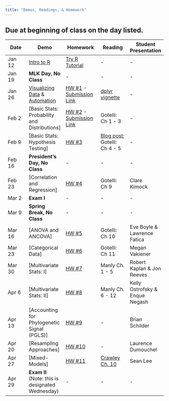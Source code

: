 ```yaml
---
title: "Demos, Readings, & Homework"
---
```


## Due at beginning of class on the day listed. 


Date  | Demo | Homework  | Reading | Student Presentation 
------ | ---------  | --------- | -------- | ------- 
Jan 12 | [Intro to R](intro_to_R.html) | [Try R Tutorial](http://tryr.codeschool.com) | - | - 
Jan 19 | **MLK Day, No Class** | - | - | - 
Jan 26 | [Visualizing Data](visualization.html) & [Automation](automation.html) | [HW #1](homework_assignment_1.html) - [Submission Link](https://blackboard.gwu.edu/webapps/assignment/uploadAssignment?content_id=_6406015_1&course_id=_250829_1&assign_group_id=&mode=cpview) | [dplyr vignette](http://cran.rstudio.com/web/packages/dplyr/vignettes/introduction.html) | - 
Feb 2	|  [Basic Stats: Probability and Distributions] | [HW #2]() - [Submission Link](https://blackboard.gwu.edu/webapps/assignment/uploadAssignment?content_id=_6445882_1&course_id=_250829_1&assign_group_id=&mode=cpview) | Gotelli: Ch 1 - 3 | -
Feb 9 | [Basic Stats: Hypothesis Testing] | [HW #3]()  | [Blog post](https://oikosjournal.wordpress.com/2011/10/11/frequentist-vs-bayesian-statistics-resources-to-help-you-choose/); Gotelli: Ch 4 - 5 | -
Feb 16 | **President's Day, No Class** | -  | - | - 
Feb 23 | [Correlation and Regression] | [HW #4]()  | Gotelli: Ch 9 | Clare Kimock
Mar 2 | **Exam I** | - | - | - 
Mar 9 | **Spring Break, No Class** | - | - | - 
Mar 16 | [ANOVA and ANCOVA] | [HW #5]()   | Gotelli: Ch 10 | Eve Boyle & Lawrence Fatica 
Mar 23 | [Categorical Data] | [HW #6]()   | Gotelli: Ch 11 | Megan Vakiener
Mar 30 | [Multivariate Stats: I] |  [HW #7]() | Manly Ch. 1 - 5 | Robert Kaplan & Jon Reeves
Apr 6	| [Multivariate Stats: II] |   [HW #8]() | Manly Ch. 6 - 12 | Kelly Ostrofsky & Enque Negash
Apr 13 | [Accounting for Phylogenetic Signal (PGLS)] |  [HW #9]() | - | Brian Schilder
Apr 20 | [Resampling Approaches] |  [HW #10]() | - | Laurence Dumouchel
Apr 27 | [Mixed-Models] |  [HW #11]() | [Crawley Ch. 10](readings_pdf/Crawley_Ch10_MixedEffects.pdf) | Sean Lee
Apr 29 |  **Exam II** (Note: this is designated Wednesday) | - | - | - 
